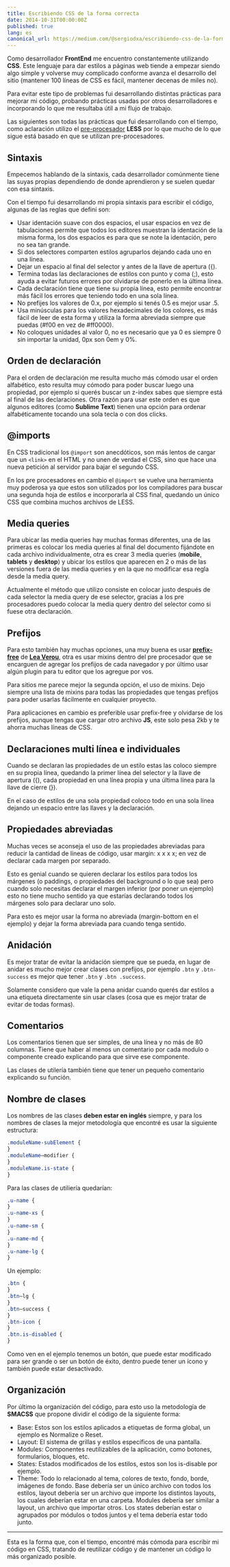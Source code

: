 ```yaml
---
title: Escribiendo CSS de la forma correcta
date: 2014-10-31T00:00:00Z
published: true
lang: es
canonical_url: https://medium.com/@sergiodxa/escribiendo-css-de-la-forma-correcta-b420a498219c
---
```


Como desarrollador **FrontEnd** me encuentro constantemente utilizando **CSS**.
Este lenguaje para dar estilos a páginas web tiende a empezar siendo algo simple
y volverse muy complicado conforme avanza el desarrollo del sitio (mantener 100
líneas de CSS es fácil, mantener decenas de miles no).

Para evitar este tipo de problemas fui desarrollando distintas prácticas para
mejorar mi código, probando prácticas usadas por otros desarrolladores e
incorporando lo que me resultaba útil a mi flujo de trabajo.

Las siguientes son todas las prácticas que fui desarrollando con el tiempo, como
aclaración utilizo el
[pre-procesador](/articles/medium/ventajas-y-desventajas-de-los-pre-procesadores-de-css)
**LESS** por lo que mucho de lo que sigue está basado en que se utilizan
pre-procesadores.

## Sintaxis

Empecemos hablando de la sintaxis, cada desarrollador comúnmente tiene las suyas
propias dependiendo de donde aprendieron y se suelen quedar con esa sintaxis.

Con el tiempo fui desarrollando mi propia sintaxis para escribir el código,
algunas de las reglas que definí son:

- Usar identación suave con dos espacios, el usar espacios en vez de
  tabulaciones permite que todos los editores muestran la identación de la misma
  forma, los dos espacios es para que se note la identación, pero no sea tan
  grande.
- Si dos selectores comparten estilos agruparlos dejando cada uno en una línea.
- Dejar un espacio al final del selector y antes de la llave de apertura ({).
- Termina todas las declaraciones de estilos con punto y coma (;), esto ayuda a
  evitar futuros errores por olvidarse de ponerlo en la última línea.
- Cada declaración tiene que tiene su propia línea, esto permite encontrar más
  fácil los errores que teniendo todo en una sola línea.
- No prefijes los valores de 0.x, por ejemplo si tenés 0.5 es mejor usar .5.
- Usa minúsculas para los valores hexadecimales de los colores, es más fácil de
  leer de esta forma y utiliza la forma abreviada siempre que puedas (#f00 en
  vez de #ff0000).
- No coloques unidades al valor 0, no es necesario que ya 0 es siempre 0 sin
  importar la unidad, 0px son 0em y 0%.

## Orden de declaración

Para el orden de declaración me resulta mucho más cómodo usar el orden
alfabético, esto resulta muy cómodo para poder buscar luego una propiedad, por
ejemplo si querés buscar un z-index sabes que siempre está al final de las
declaraciones. Otra razón para usar este orden es que algunos editores (como
**Sublime Text**) tienen una opción para ordenar alfabéticamente tocando una
sola tecla o con dos clicks.

## @imports

En CSS tradicional los `@import` son anecdóticos, son más lentos de cargar que
un `<link>` en el HTML y no unen de verdad el CSS, sino que hace una nueva
petición al servidor para bajar el segundo CSS.

En los pre procesadores en cambio el `@import` se vuelve una herramienta muy
poderosa ya que estos son utilizados por los compiladores para buscar una
segunda hoja de estilos e incorporarla al CSS final, quedando un único CSS que
combina muchos archivos de LESS.

## Media queries

Para ubicar las media queries hay muchas formas diferentes, una de las primeras
es colocar los media queries al final del documento fijándote en cada archivo
individualmente, otra es crear 3 media queries (**mobile**, **tablets** y
**desktop**) y ubicar los estilos que aparecen en 2 o más de las versiones fuera
de las media queries y en la que no modificar esa regla desde la media query.

Actualmente el método que utilizo consiste en colocar justo después de cada
selector la media query de ese selector, gracias a los pre procesadores puedo
colocar la media query dentro del selector como si fuese otra declaración.

## Prefijos

Para esto también hay muchas opciones, una muy buena es usar
[**prefix-free**](https://leaverou.github.io/prefixfree/) de
[**Lea Verou**](https://lea.verou.me/), otra es usar mixins dentro del pre
procesador que se encarguen de agregar los prefijos de cada navegador y por
último usar algún plugin para tu editor que los agregue por vos.

Para sitios me parece mejor la segunda opción, el uso de mixins. Dejo siempre
una lista de mixins para todas las propiedades que tengas prefijos para poder
usarlas fácilmente en cualquier proyecto.

Para aplicaciones en cambio es preferible usar prefix-free y olvidarse de los
prefijos, aunque tengas que cargar otro archivo **JS**, este solo pesa 2kb y te
ahorra muchas líneas de CSS.

## Declaraciones multi línea e individuales

Cuando se declaran las propiedades de un estilo estas las coloco siempre en su
propia línea, quedando la primer línea del selector y la llave de apertura ({),
cada propiedad en una línea propia y una última línea para la llave de cierre
(}).

En el caso de estilos de una sola propiedad coloco todo en una sola línea
dejando un espacio entre las llaves y la declaración.

## Propiedades abreviadas

Muchas veces se aconseja el uso de las propiedades abreviadas para reducir la
cantidad de líneas de código, usar margin: x x x x; en vez de declarar cada
margen por separado.

Esto es genial cuando se quieren declarar los estilos para todos los márgenes (o
paddings, o propiedades del background o lo que sea) pero cuando solo necesitas
declarar el margen inferior (por poner un ejemplo) esto no tiene mucho sentido
ya que estarías declarando todos los márgenes solo para declarar uno solo.

Para esto es mejor usar la forma no abreviada (margin-bottom en el ejemplo) y
dejar la forma abreviada para cuando tenga sentido.

## Anidación

Es mejor tratar de evitar la anidación siempre que se pueda, en lugar de anidar
es mucho mejor crear clases con prefijos, por ejemplo `.btn` y `.btn-success` es
mejor que tener `.btn` y `.btn .success`.

Solamente considero que vale la pena anidar cuando querés dar estilos a una
etiqueta directamente sin usar clases (cosa que es mejor tratar de evitar de
todas formas).

## Comentarios

Los comentarios tienen que ser simples, de una línea y no más de 80 columnas.
Tiene que haber al menos un comentario por cada modulo o componente creado
explicando para que sirve ese componente.

Las clases de utilería también tiene que tener un pequeño comentario explicando
su función.

## Nombre de clases

Los nombres de las clases **deben estar en inglés** siempre, y para los nombres
de clases la mejor metodología que encontré es usar la siguiente estructura:

```css
.moduleName-subElement {
}
.moduleName—modifier {
}
.moduleName.is-state {
}
```

Para las clases de utiliería quedarían:

```css
.u-name {
}
.u-name-xs {
}
.u-name-sm {
}
.u-name-md {
}
.u-name-lg {
}
```

Un ejemplo:

```css
.btn {
}
.btn—lg {
}
.btn—success {
}
.btn-icon {
}
.btn.is-disabled {
}
```

Como ven en el ejemplo tenemos un botón, que puede estar modificado para ser
grande o ser un botón de éxito, dentro puede tener un ícono y también puede
estar desactivado.

## Organización

Por último la organización del código, para esto uso la metodología de
**SMACSS** que propone dividir el código de la siguiente forma:

- Base: Estos son los estilos aplicados a etiquetas de forma global, un ejemplo
  es Normalize o Reset.
- Layout: El sistema de grillas y estilos específicos de una pantalla.
- Modules: Componentes reutilizables de la aplicación, como botones,
  formularios, bloques, etc.
- States: Estados modificados de los estilos, estos son los is-disable por
  ejemplo.
- Theme: Todo lo relacionado al tema, colores de texto, fondo, borde, imágenes
  de fondo. Base debería ser un único archivo con todos los estilos, layout
  debería ser un archivo que importe los distintos layouts, los cuales deberían
  estar en una carpeta. Modules debería ser similar a layout, un archivo que
  importar otros. Los states deberían estar o agrupados por módulos o todos
  juntos y el tema debería estar todo junto.

---

Esta es la forma que, con el tiempo, encontré más cómoda para escribir mi código
en CSS, tratando de reutilizar código y de mantener un código lo más organizado
posible.
